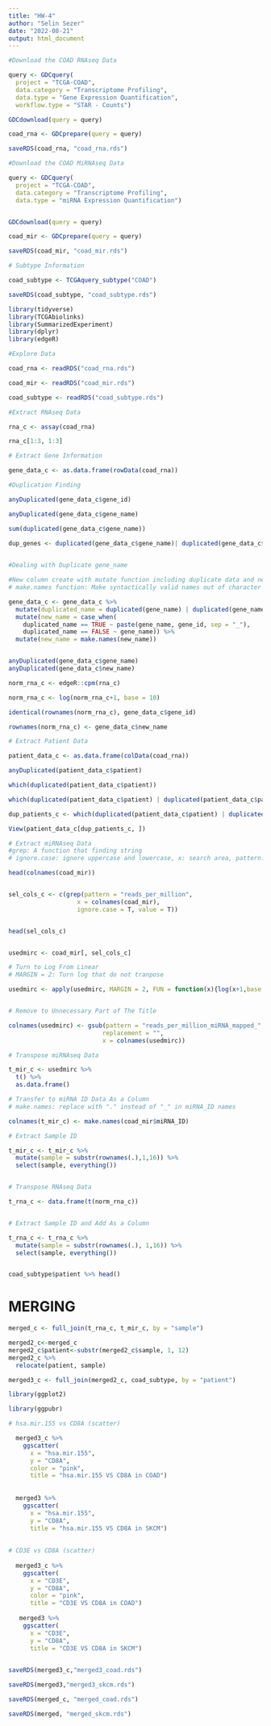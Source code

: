---
title: "HW-4"
author: "Selin Sezer"
date: "2022-08-21"
output: html_document
---

```{r, eval=FALSE}

#Download the COAD RNAseq Data

query <- GDCquery(
  project = "TCGA-COAD",
  data.category = "Transcriptome Profiling",
  data.type = "Gene Expression Quantification", 
  workflow.type = "STAR - Counts")

GDCdownload(query = query)

coad_rna <- GDCprepare(query = query)

saveRDS(coad_rna, "coad_rna.rds")


```

```{r, eval=FALSE}

#Download the COAD MiRNAseq Data

query <- GDCquery(
  project = "TCGA-COAD",
  data.category = "Transcriptome Profiling",
  data.type = "miRNA Expression Quantification")


GDCdownload(query = query)

coad_mir <- GDCprepare(query = query)

saveRDS(coad_mir, "coad_mir.rds")

```


```{r, eval=FALSE}

# Subtype Information

coad_subtype <- TCGAquery_subtype("COAD")

saveRDS(coad_subtype, "coad_subtype.rds")

```



```{r}
library(tidyverse)
library(TCGAbiolinks)
library(SummarizedExperiment)
library(dplyr)
library(edgeR)

#Explore Data

coad_rna <- readRDS("coad_rna.rds")

coad_mir <- readRDS("coad_mir.rds")

coad_subtype <- readRDS("coad_subtype.rds")


```
 
```{r}

#Extract RNAseq Data

rna_c <- assay(coad_rna)

rna_c[1:3, 1:3]

```
```{r}

# Extract Gene Information

gene_data_c <- as.data.frame(rowData(coad_rna))

#Duplication Finding

anyDuplicated(gene_data_c$gene_id)

anyDuplicated(gene_data_c$gene_name)

sum(duplicated(gene_data_c$gene_name))

dup_genes <- duplicated(gene_data_c$gene_name)| duplicated(gene_data_c$gene_name, fromLast=F)
 
```


```{r}

#Dealing with Duplicate gene_name

#New column create with mutate function including duplicate data and new column create with mutate and case_when(vectorised if)
# make.names function: Make syntactically valid names out of character vectors.

gene_data_c <- gene_data_c %>% 
  mutate(duplicated_name = duplicated(gene_name) | duplicated(gene_name, fromLast=T)) %>% 
  mutate(new_name = case_when(
    duplicated_name == TRUE ~ paste(gene_name, gene_id, sep = "_"),
    duplicated_name == FALSE ~ gene_name)) %>% 
  mutate(new_name = make.names(new_name))


anyDuplicated(gene_data_c$gene_name)
anyDuplicated(gene_data_c$new_name)


```


```{r}

norm_rna_c <- edgeR::cpm(rna_c)

norm_rna_c <- log(norm_rna_c+1, base = 10)

identical(rownames(norm_rna_c), gene_data_c$gene_id)

rownames(norm_rna_c) <- gene_data_c$new_name

```


```{r}

# Extract Patient Data

patient_data_c <- as.data.frame(colData(coad_rna))

anyDuplicated(patient_data_c$patient)

which(duplicated(patient_data_c$patient))

which(duplicated(patient_data_c$patient) | duplicated(patient_data_c$patient, fromLast=T))

dup_patients_c <- which(duplicated(patient_data_c$patient) | duplicated(patient_data_c$patient, fromLast=T))

View(patient_data_c[dup_patients_c, ])

```


```{r}

# Extract miRNAseq Data
#grep: A function that finding string
# ignore.case: ignore uppercase and lowercase, x: search area, pattern: searching thing, value: show value

head(colnames(coad_mir))


sel_cols_c <- c(grep(pattern = "reads_per_million",
                   x = colnames(coad_mir), 
                   ignore.case = T, value = T))


head(sel_cols_c)


usedmirc <- coad_mir[, sel_cols_c]

# Turn to Log From Linear
# MARGIN = 2: Turn log that do not tranpose

usedmirc <- apply(usedmirc, MARGIN = 2, FUN = function(x){log(x+1,base = 10)})


# Remove to Unnecessary Part of The Title

colnames(usedmirc) <- gsub(pattern = "reads_per_million_miRNA_mapped_",
                          replacement = "",
                          x = colnames(usedmirc))

# Transpose miRNAseq Data

t_mir_c <- usedmirc %>% 
  t() %>% 
  as.data.frame()

# Transfer to miRNA ID Data As a Column
# make.names: replace with "." instead of "_" in miRNA_ID names 

colnames(t_mir_c) <- make.names(coad_mir$miRNA_ID)

# Extract Sample ID

t_mir_c <- t_mir_c %>% 
  mutate(sample = substr(rownames(.),1,16)) %>% 
  select(sample, everything())



```


```{r}


# Transpose RNAseq Data

t_rna_c <- data.frame(t(norm_rna_c))


# Extract Sample ID and Add As a Column

t_rna_c <- t_rna_c %>% 
  mutate(sample = substr(rownames(.), 1,16)) %>% 
  select(sample, everything())


coad_subtype$patient %>% head()


```


# MERGING 

```{r}

merged_c <- full_join(t_rna_c, t_mir_c, by = "sample")

merged2_c<-merged_c
merged2_c$patient<-substr(merged2_c$sample, 1, 12)
merged2_c %>% 
  relocate(patient, sample)

merged3_c <- full_join(merged2_c, coad_subtype, by = "patient")

```


```{r}

library(ggplot2)

library(ggpubr)

# hsa.mir.155 vs CD8A (scatter)

  merged3_c %>% 
    ggscatter(
      x = "hsa.mir.155",
      y = "CD8A",
      color = "pink",
      title = "hsa.mir.155 VS CD8A in COAD")
  
  
  merged3 %>% 
    ggscatter(
      x = "hsa.mir.155",
      y = "CD8A",
      title = "hsa.mir.155 VS CD8A in SKCM")
  
  
# CD3E vs CD8A (scatter)
  
  merged3_c %>% 
    ggscatter(
      x = "CD3E",
      y = "CD8A",
      color = "pink",
      title = "CD3E VS CD8A in COAD")
  
   merged3 %>% 
    ggscatter(
      x = "CD3E",
      y = "CD8A",
      title = "CD3E VS CD8A in SKCM")
   

saveRDS(merged3_c,"merged3_coad.rds")

saveRDS(merged3,"merged3_skcm.rds")

saveRDS(merged_c, "merged_coad.rds")

saveRDS(merged, "merged_skcm.rds")

```
